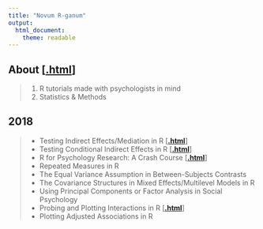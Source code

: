 ```yaml
---
title: "Novum R-ganum"
output: 
  html_document: 
    theme: readable
---
```


## About [[**.html**](blog_entries/2018/nrg00/nrg00.html)]
> 1. R tutorials made with psychologists in mind
> 2. Statistics & Methods

## 2018
> * Testing Indirect Effects/Mediation in R [[**.html**](blog_entries/2018/nrg01/nrg01.html)]
> * Testing Conditional Indirect Effects in R [[**.html**](blog_entries/2018/nrg02/nrg02.html)]
> * R for Psychology Research: A Crash Course [[**.html**](blog_entries/2018/nrg03/nrg03.html)]
> * Repeated Measures in R
> * The Equal Variance Assumption in Between-Subjects Contrasts
> * The Covariance Structures in Mixed Effects/Multilevel Models in R
> * Using Principal Components or Factor Analysis in Social Psychology
> * Probing and Plotting Interactions in R [[**.html**](blog_entries/2018/nrg04/nrg04.html)]
> * Plotting Adjusted Associations in R